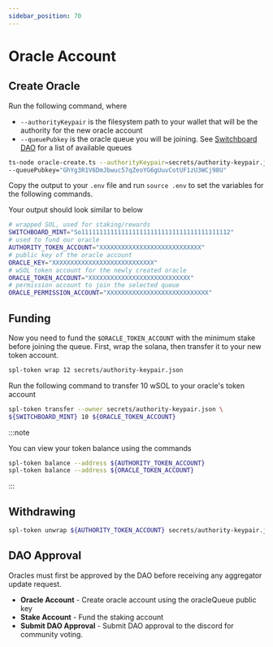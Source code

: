 ```yaml
---
sidebar_position: 70
---
```


# Oracle Account

## Create Oracle

Run the following command, where

- `--authorityKeypair` is the filesystem path to your wallet that will be the authority for the new oracle account
- `--queuePubkey` is the oracle queue you will be joining. See [Switchboard DAO](../dao) for a list of available queues

```bash
ts-node oracle-create.ts --authorityKeypair=secrets/authority-keypair.json \
--queuePubkey="GhYg3R1V6DmJbwuc57qZeoYG6gUuvCotUF1zU3WCj98U"
```

Copy the output to your `.env` file and run `source .env` to set the variables for the following commands.

Your output should look similar to below

```bash env
# wrapped SOL, used for staking/rewards
SWITCHBOARD_MINT="So11111111111111111111111111111111111111112"
# used to fund our oracle
AUTHORITY_TOKEN_ACCOUNT="XXXXXXXXXXXXXXXXXXXXXXXXXXXX"
# public key of the oracle account
ORACLE_KEY="XXXXXXXXXXXXXXXXXXXXXXXXXXXX"
# wSOL token account for the newly created oracle
ORACLE_TOKEN_ACCOUNT="XXXXXXXXXXXXXXXXXXXXXXXXXXXX"
# permission account to join the selected queue
ORACLE_PERMISSION_ACCOUNT="XXXXXXXXXXXXXXXXXXXXXXXXXXXX"
```

## Funding

Now you need to fund the `$ORACLE_TOKEN_ACCOUNT` with the minimum stake before joining the queue. First, wrap the solana, then transfer it to your new token account.

```bash
spl-token wrap 12 secrets/authority-keypair.json
```

Run the following command to transfer 10 wSOL to your oracle's token account

```bash
spl-token transfer --owner secrets/authority-keypair.json \
${SWITCHBOARD_MINT} 10 ${ORACLE_TOKEN_ACCOUNT}
```

:::note

You can view your token balance using the commands

```bash
spl-token balance --address ${AUTHORITY_TOKEN_ACCOUNT}
spl-token balance --address ${ORACLE_TOKEN_ACCOUNT}
```

:::

## Withdrawing

```bash
spl-token unwrap ${AUTHORITY_TOKEN_ACCOUNT} secrets/authority-keypair.json
```

## DAO Approval

Oracles must first be approved by the DAO before receiving any aggregator update request.

- **Oracle Account** - Create oracle account using the oracleQueue public key
- **Stake Account** - Fund the staking account
- **Submit DAO Approval** - Submit DAO approval to the discord for community voting.


<!-- TO DO: Update this with activities like create oracle account, stake , etc-->

<MarkdownImage img="/img/adding_new_oracles.png" unstyled />

